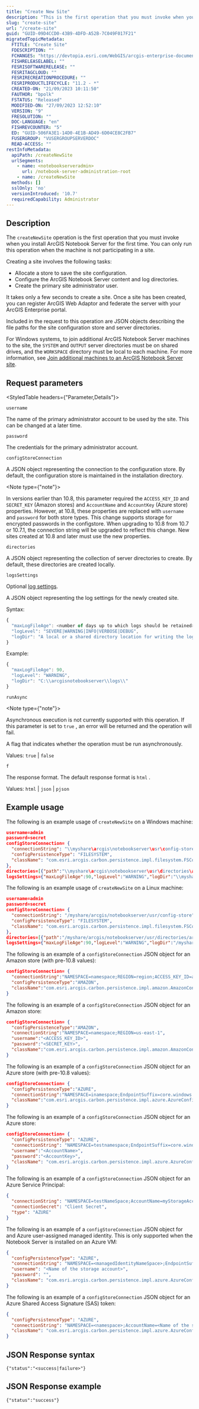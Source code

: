 ```yaml
---
title: "Create New Site"
description: "This is the first operation that you must invoke when you install ArcGIS Notebook Server for the first time. You can only run this operation when the machine is not participating in a site."
slug: "create-site"
url: "/create-site"
guid: "GUID-09D4CCD0-43B9-4DFD-A52B-7C049F017F21"
migratedTopicMetadata:
  FTITLE: "Create Site"
  FDESCRIPTION: ""
  FCHANGES: "https://devtopia.esri.com/WebGIS/arcgis-enterprise-documentation/issues/5223"
  FISHRELEASELABEL: ""
  FESRISOFTWARERELEASE: ""
  FESRITAGCLOUD: ""
  FESRIRECREATIONPROCEDURE: ""
  FESRIPRODUCTLIFECYCLE: "11.2 - *"
  CREATED-ON: "21/09/2023 10:11:50"
  FAUTHOR: "bpolk"
  FSTATUS: "Released"
  MODIFIED-ON: "27/09/2023 12:52:10"
  VERSION: "9"
  FRESOLUTION: ""
  DOC-LANGUAGE: "en"
  FISHREVCOUNTER: "5"
  ED: "GUID-506FA3E1-14D0-4E1B-AD49-6D04CE8C2FB7"
  FUSERGROUP: "VUSERGROUPSERVERDOC"
  READ-ACCESS: ""
restInfoMetadata:
  apiPath: /createNewSite
  urlSegments:
    - name: <notebookserveradmin>
      url: /notebook-server-administration-root
    - name: /createNewSite
  methods: []
  sslOnly: 'no'
  versionIntroduced: '10.7'
  requiredCapability: Administrator
---
```


## Description

The `createNewSite`  operation is the first operation that you must invoke when you install ArcGIS Notebook Server for the first time. You can only run this operation when the machine is not participating in a site.

Creating a site involves the following tasks:

-   Allocate a store to save the site configuration.
-   Configure the ArcGIS Notebook Server content and log directories.
-   Create the primary site administrator user.

It takes only a few seconds to create a site. Once a site has been created, you can register ArcGIS Web Adaptor and federate the server with your ArcGIS Enterprise portal.

Included in the request to this operation are JSON objects describing the file paths for the site configuration store and server directories.

For Windows systems, to join additional ArcGIS Notebook Server machines to the site, the `SYSTEM`  and `OUTPUT`  server directories must be on shared drives, and the `WORKSPACE`  directory must be local to each machine. For more information, see [Join additional machines to an ArcGIS Notebook Server site](https://enterprise.arcgis.com/en/notebook/latest/install/windows/join-additional-machines-to-an-arcgis-notebook-server-site.htm).

##  Request parameters

<StyledTable headers={"Parameter,Details"}>

<StyledTableRow>

<StyledTableCell cellStyle="markdown">

`username` 

</StyledTableCell>

<StyledTableCell cellStyle="markdown">

The name of the primary administrator account to be used by the site. This can be changed at a later time.

</StyledTableCell>

</StyledTableRow>

<StyledTableRow>

<StyledTableCell cellStyle="markdown">

`password` 

</StyledTableCell>

<StyledTableCell cellStyle="markdown">

The credentials for the primary administrator account.

</StyledTableCell>

</StyledTableRow>

<StyledTableRow>

<StyledTableCell cellStyle="markdown">

`configStoreConnection` 

</StyledTableCell>

<StyledTableCell cellStyle="markdown">

A JSON object representing the connection to the configuration store. By default, the configuration store is maintained in the installation directory.

<Note type={"note"}>

In versions earlier than 10.8, this parameter required the `ACCESS_KEY_ID`  and `SECRET_KEY`  (Amazon stores) and `AccountName`  and `AccountKey`  (Azure store) properties. However, at 10.8, these properties are replaced with `username`  and `password`  for both store types. This change supports storage for encrypted passwords in the configstore. When upgrading to 10.8 from 10.7 or 10.7.1, the connection string will be upgraded to reflect this change. New sites created at 10.8 and later must use the new properties.

</Note>

</StyledTableCell>

</StyledTableRow>

<StyledTableRow>

<StyledTableCell cellStyle="markdown">

`directories` 

</StyledTableCell>

<StyledTableCell cellStyle="markdown">

A JSON object representing the collection of server directories to create. By default, these directories are created locally.

</StyledTableCell>

</StyledTableRow>

<StyledTableRow>

<StyledTableCell cellStyle="markdown">

`logsSettings` 

</StyledTableCell>

<StyledTableCell cellStyle="markdown">

Optional [log settings](DEVSITE/rest/enterprise-administration/server/logssettings.htm).

A JSON object representing the log settings for the newly created site.

Syntax:

```javascript
{
  "maxLogFileAge": <number of days up to which logs should be retained>,
  "logLevel": "SEVERE|WARNING|INFO|VERBOSE|DEBUG",
  "logDir": "A local or a shared directory location for writing the log files"
}
```

 

Example:

```javascript
{
  "maxLogFileAge": 90,
  "logLevel": "WARNING",
  "logDir": "C:\\arcgisnotebookserver\\logs\\"
}
```

 

</StyledTableCell>

</StyledTableRow>

<StyledTableRow>

<StyledTableCell cellStyle="markdown">

`runAsync` 

</StyledTableCell>

<StyledTableCell cellStyle="markdown">

<Note type={"note"}>

Asynchronous execution is not currently supported with this operation. If this parameter is set to `true` , an error will be returned and the operation will fail.

</Note>

A flag that indicates whether the operation must be run asynchronously.

Values: `true`  \| `false` 

</StyledTableCell>

</StyledTableRow>

<StyledTableRow>

<StyledTableCell cellStyle="markdown">

`f` 

</StyledTableCell>

<StyledTableCell cellStyle="markdown">

The response format. The default response format is `html` .

Values: `html`  \| `json`  \| `pjson` 

</StyledTableCell>

</StyledTableRow>

</StyledTable>

## Example usage

The following is an example usage of `createNewSite`  on a Windows machine:

```json
username=admin
password=secret
configStoreConnection= {
  "connectionString": "\\myshare\arcgis\notebookserver\usr\config-store",
  "configPersistenceType": "FILESYSTEM",
  "className": "com.esri.arcgis.carbon.persistence.impl.filesystem.FSConfigPersistence"
},
directories=[{"path":"\\myshare\arcgis\notebookserver\usr\directories\arcgisoutput","name":"arcgisoutput","id":"b3f2cb48-40d2-4ba0-bc94-58481c8c0d7d","type":"OUTPUT"},{"path":"C:\\arcgisworkspace","name":"arcgisworkspace","id":"8f20d192-f503-4776-9f07-2dd728d4f0c6","type":"WORKSPACE"},{"path":"\\myshare\arcgis\notebookserver\usr\arcgissystem","name":"arcgissystem","id":"9939ee58-0187-4405-9eb7-9fc78100ae0d","type":"SYSTEM"}]
logsSettings={"maxLogFileAge":90,"logLevel":"WARNING","logDir":"\\myshare\arcgis\notebookserver\usr\logs\"}"
```

 

The following is an example usage of `createNewSite`  on a Linux machine:

```json
username=admin
password=secret
configStoreConnection= {
  "connectionString": "/myshare/arcgis/notebookserver/usr/config-store",
  "configPersistenceType": "FILESYSTEM",
  "className": "com.esri.arcgis.carbon.persistence.impl.filesystem.FSConfigPersistence"
},
directories=[{"path":"/myshare/arcgis/notebookserver/usr/directories/arcgisoutput","name":"arcgisoutput","id":"b3f2cb48-40d2-4ba0-bc94-58481c8c0d7d","type":"OUTPUT"},{"path":"/myshare/arcgis/notebookserver/usr/directories/arcgisworkspace","name":"arcgisworkspace","id":"8f20d192-f503-4776-9f07-2dd728d4f0c6","type":"WORKSPACE"},{"path":"/myshare/arcgis/notebookserver/usr/directories/arcgissystem","name":"arcgissystem","id":"9939ee58-0187-4405-9eb7-9fc78100ae0d","type":"SYSTEM"}]
logsSettings={"maxLogFileAge":90,"logLevel":"WARNING","logDir":"/myshare/arcgis/notebookserver/usr/logs/"}"
```

 

The following is an example of a `configStoreConnection`  JSON object for an Amazon store (with pre-10.8 values):

```json
configStoreConnection= {
  "connectionString":"NAMESPACE=namespace;REGION=region;ACCESS_KEY_ID=access_key_id;SECRET_KEY=secretKey",
  "configPersistenceType":"AMAZON",
  "className":"com.esri.arcgis.carbon.persistence.impl.amazon.AmazonConfigPersistence"
}
```

 

The following is an example of a `configStoreConnection`  JSON object for an Amazon store:

```json
configStoreConnection= {
  "configPersistenceType":"AMAZON",
  "connectionString":"NAMESPACE=namespace;REGION=us-east-1",
  "username":"<ACCESS_KEY_ID>",
  "password":"<SECRET_KEY>",
  "className":"com.esri.arcgis.carbon.persistence.impl.amazon.AmazonConfigPersistence"
}
```

 

The following is an example of a `configStoreConnection`  JSON object for an Azure store (with pre-10.8 values):

```json
configStoreConnection= {
  "configPersistenceType":"AZURE",
  "connectionString":"NAMESPACE=inamespace;EndpointSuffix=core.windows.net;DefaultEndpointsProtocol=https;AccountName=accountname;AccountKey=accountkey",
  "className":"com.esri.arcgis.carbon.persistence.impl.azure.AzureConfigPersistence"
}
```

 

The following is an example of a `configStoreConnection`  JSON object for an Azure store:

```json
configStoreConnection= {
  "configPersistenceType": "AZURE",
  "connectionString": "NAMESPACE=testnamespace;EndpointSuffix=core.windows.net;DefaultEndpointsProtocol=https",
  "username":"<AccountName>",
  "password":"<AccountKey>",
  "className": "com.esri.arcgis.carbon.persistence.impl.azure.AzureConfigPersistence"
}
```

 

The following is an example of a `configStoreConnection`  JSON object for an Azure Service Principal: 

```json
{
  "connectionString": "NAMESPACE=testNameSpace;AccountName=myStorageAccount;CredentialType=ServicePrincipal;TenantId=tenantId;ClientId=clientId",
  "connectionSecret": "Client Secret",
  "type": "AZURE"
}
```

 

The following is an example of a `configStoreConnection`  JSON object for and Azure user-assigned managed identity. This is only supported when the Notebook Server is installed on an Azure VM: 

```json
{
  "configPersistenceType": "AZURE",
  "connectionString": "NAMESPACE=<managedIdentityNameSpace>;EndpointSuffix=core.windows.net;DefaultEndpointsProtocol=https;CredentialType=UserAssignedIdentity;ManagedIdentityClientId=<ManagedIdentityClientiD>",
  "username": "<Name of the storage account>",
  "password": "",
  "className": "com.esri.arcgis.carbon.persistence.impl.azure.AzureConfigPersistence"
}
```

 

The following is an example of a `configStoreConnection`  JSON object for an Azure Shared Access Signature (SAS) token:

```json
{
  "configPersistenceType": "AZURE",
  "connectionString": "NAMESPACE=<namespace>;AccountName=<Name of the storage account>;EndpointSuffix=core.windows.net;DefaultEndpointsProtocol=https;CredentialType=SASToken;SASToken=<SASToken>",
  "className": "com.esri.arcgis.carbon.persistence.impl.azure.AzureConfigPersistence"
}
```

 

## JSON Response syntax

```other
{"status":"<success|failure>"}
```

 

## JSON Response example

```other
{"status":"success"}
```

 

